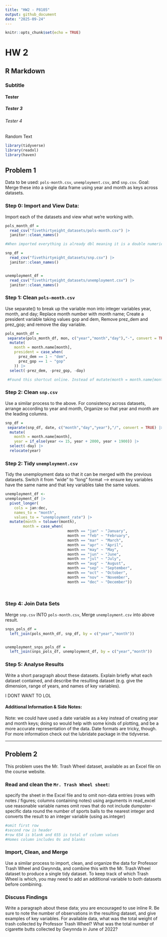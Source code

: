 ```yaml
---
title: "HW2 - P8105"
output: github_document
date: "2025-09-24"
---
```


```r
knitr::opts_chunk$set(echo = TRUE)
```
# HW 2
## R Markdown
### Subtitle 
#### Tester
##### Tester 3
###### Tester 4
Random Text

```r
library(tidyverse)
library(readxl)
library(haven)
```

## Problem 1
Data to be used: `pols-month.csv`, `unemployment.csv`, and `snp.csv`. 
Goal: Merge these into a single data frame using year and month as keys across datasets.

### Step 0: Import and View Data:
Import each of the datasets and view what we're working with. 
```r
pols_month_df =
  read_csv("fivethirtyeight_datasets/pols-month.csv") |> 
  janitor::clean_names() 

#When imported everything is already dbl meaning it is a double numeric variable (aka we don't need to include a line like --> na = c("NA", ".", "") that converts missing values)

snp_df =
  read_csv("fivethirtyeight_datasets/snp.csv") |> 
  janitor::clean_names() 


unemployment_df =
  read_csv("fivethirtyeight_datasets/unemployment.csv") |> 
  janitor::clean_names() 
```


### Step 1: Clean `pols-month.csv`
Use separate() to break up the variable mon into integer variables year, month, and day; 
Replace month number with month name; 
Create a president variable taking values gop and dem,
Remove prez_dem and prez_gop; and remove the day variable.

```r
pols_month_df =  
 separate(pols_month_df, mon, c("year","month","day"),"-", convert = TRUE) |> 
  mutate(
    month = month.name[month],
    president = case_when(
      prez_dem == 1 ~ "dem",
      prez_gop == 1 ~ "gop"
    )) |> 
  select(-prez_dem, -prez_gop, -day)

 #Found this shortcut online. Instead of mutate(month = month.name[month]), you could also use mutate(month = case_when(month == 1 ~ "January",....
```

### Step 2: Clean `snp.csv`
Use a similar process to the above. 
For consistency across datasets, arrange according to year and month, 
Organize so that year and month are the leading columns.

```r
snp_df =  
 separate(snp_df, date, c("month","day","year"),"/", convert = TRUE) |> 
  mutate(
    month = month.name[month],
    year = if_else(year <= 15, year + 2000, year + 1900)) |> 
  select(-day) |> 
  relocate(year)

```


### Step 2: Tidy `unemployment.csv`
Tidy the unemployment data so that it can be merged with the previous datasets. 
Switch it from “wide” to “long” format --> ensure key variables have the same name and that key variables take the same values.


```r
unemployment_df <-
unemployment_df |>   
  pivot_longer( 
    cols = jan:dec,
    names_to = "month",
    values_to = "unemployment_rate") |> 
  mutate(month = tolower(month),
        month = case_when( 
                            month == "jan" ~ "January",
                            month == "feb" ~ "February",
                            month == "mar" ~ "March",
                            month == "apr" ~ "April",
                            month == "may" ~ "May",
                            month == "jun" ~ "June",
                            month == "jul" ~ "July",
                            month == "aug" ~ "August",
                            month == "sep" ~ "September",
                            month == "oct" ~ "October",
                            month == "nov" ~ "November",
                            month == "dec" ~ "December"))

 

```



### Step 4: Join Data Sets
Merge `snp.csv` INTO `pols-month.csv`,
Merge `unemployment.csv` into above result.

```r

snps_pols_df = 
  left_join(pols_month_df, snp_df, by = c("year","month"))


unemployment_snps_pols_df = 
  left_join(snps_pols_df, unemployment_df, by = c("year","month"))

```



### Step 5: Analyse Results
Write a short paragraph about these datasets. 
Explain briefly what each dataset contained, and describe the resulting dataset (e.g. give the dimension, range of years, and names of key variables).


I DONT WANT TO LOL



#### Additional Information & Side Notes:
Note: we could have used a date variable as a key instead of creating year and month keys; doing so would help with some kinds of plotting, and be a more accurate representation of the data. Date formats are tricky, though. For more information check out the lubridate package in the tidyverse.

-------------------------------------------------------------------------

## Problem 2
This problem uses the Mr. Trash Wheel dataset, available as an Excel file on the course website.

### Read and clean the `Mr. Trash Wheel sheet`:
specify the sheet in the Excel file and to omit non-data entries (rows with notes / figures; columns containing notes) using arguments in read_excel
use reasonable variable names
omit rows that do not include dumpster-specific data
round the number of sports balls to the nearest integer and converts the result to an integer variable (using as.integer)

```r
#omit first row
#second row is header
#row 654 is blank and 655 is total of column values
#Homes column includes 0s and blanks


```




### Import, Clean, and Merge 
Use a similar process to import, clean, and organize the data for Professor Trash Wheel and Gwynnda, and combine this with the Mr. Trash Wheel dataset to produce a single tidy dataset. To keep track of which Trash Wheel is which, you may need to add an additional variable to both datasets before combining.




### Discuss Findings
Write a paragraph about these data; you are encouraged to use inline R. Be sure to note the number of observations in the resulting dataset, and give examples of key variables. For available data, what was the total weight of trash collected by Professor Trash Wheel? What was the total number of cigarette butts collected by Gwynnda in June of 2022?




